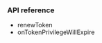 <PlatformWrapper platform="unreal">

### API reference

-   <Link target="_blank" to="{{global.API_REF_UE_ROOT_VOICE_SDK}}/class_irtcengine.html#api_irtcengine_renewtoken">renewToken</Link>

-   <Link target="_blank" to="{{global.API_REF_UE_ROOT_VOICE_SDK}}/class_irtcengineeventhandler.html#callback_irtcengineeventhandler_ontokenprivilegewillexpire">onTokenPrivilegeWillExpire</Link>

</PlatformWrapper>